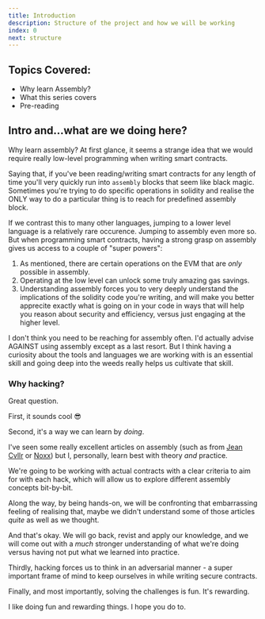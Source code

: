 ```yaml
---
title: Introduction
description: Structure of the project and how we will be working
index: 0
next: structure
---
```


## Topics Covered:

- Why learn Assembly?
- What this series covers
- Pre-reading

## Intro and...what are we doing here?

Why learn assembly? At first glance, it seems a strange idea that we would require really low-level programming when writing smart contracts.

Saying that, if you've been reading/writing smart contracts for any length of time you'll very quickly run into `assembly` blocks that seem like black magic. Sometimes you're trying to do specific operations in solidity and realise the ONLY way to do a particular thing is to reach for predefined assembly block. 

If we contrast this to many other languages, jumping to a lower level language is a relatively rare occurence. Jumping to assembly even more so. But when programming smart contracts, having a strong grasp on assembly gives us access to a couple of "super powers":

1. As mentioned, there are certain operations on the EVM that are *only* possible in assembly.
2. Operating at the low level can unlock some truly amazing gas savings.
3. Understanding assembly forces you to very deeply understand the implications of the solidity code you're writing, and will make you better apprecite exactly what is going on in your code in ways that will help you reason about security and efficiency, versus just engaging at the higher level.

I don't think you need to be reaching for assembly often. I'd actually advise AGAINST using assembly except as a last resort. But I think having a curiosity about the tools and languages we are working with is an essential skill and going deep into the weeds really helps us cultivate that skill.

### Why hacking?

Great question.

First, it sounds cool 😎

Second, it's a way we can learn by _doing_.

I've seen some really excellent articles on assembly (such as from [Jean Cvllr](https://jeancvllr.medium.com/solidity-tutorial-all-about-assembly-5acdfefde05c) or [Noxx](https://noxx.substack.com/p/evm-deep-dives-the-path-to-shadowy)) but I, personally, learn best with theory _and_ practice.

We're going to be working with actual contracts with a clear criteria to aim for with each hack, which will allow us to explore different assembly concepts bit-by-bit.

Along the way, by being hands-on, we will be confronting that embarrassing feeling of realising that, maybe we didn't understand some of those articles _quite_ as well as we thought.

And that's okay. We will go back, revist and apply our knowledge, and we will come out with a _much_ stronger understanding of what we're doing versus having not put what we learned into practice.

Thirdly, hacking forces us to think in an adversarial manner - a super important frame of mind to keep ourselves in while writing secure contracts.

Finally, and most importantly, solving the challenges is fun. It's rewarding.

I like doing fun and rewarding things. I hope you do to.
